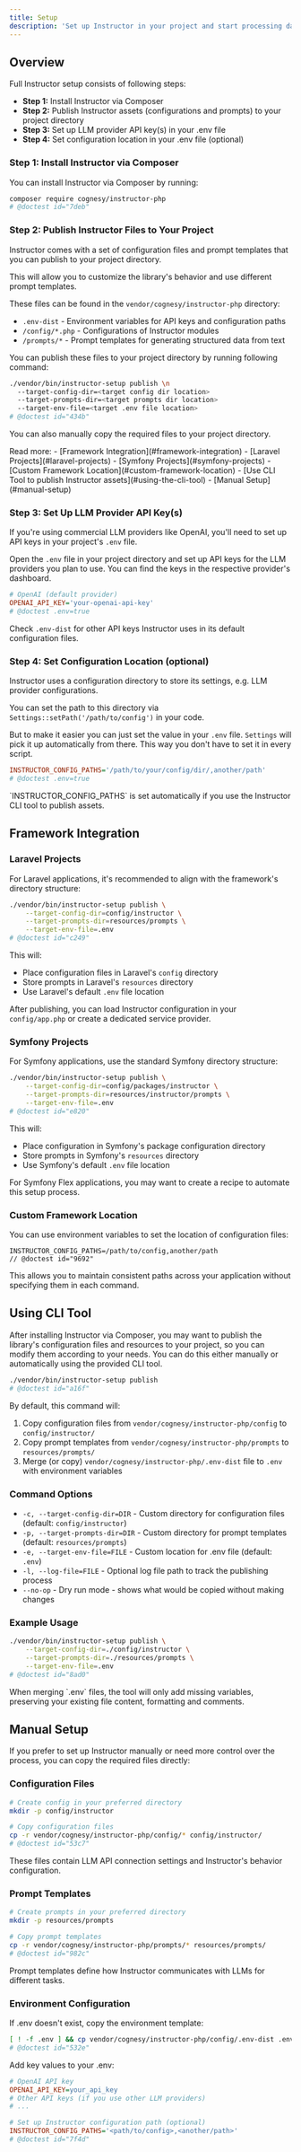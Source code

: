 ```yaml
---
title: Setup
description: 'Set up Instructor in your project and start processing data with LLMs'
---
```


## Overview

Full Instructor setup consists of following steps:
 - **Step 1:** Install Instructor via Composer
 - **Step 2:** Publish Instructor assets (configurations and prompts) to your project directory
 - **Step 3:** Set up LLM provider API key(s) in your .env file
 - **Step 4:** Set configuration location in your .env file (optional)

### Step 1: Install Instructor via Composer

You can install Instructor via Composer by running:

```bash
composer require cognesy/instructor-php
# @doctest id="7deb"
```

### Step 2: Publish Instructor Files to Your Project

Instructor comes with a set of configuration files and prompt templates that you can publish to your project directory.

This will allow you to customize the library's behavior and use different prompt templates.

These files can be found in the `vendor/cognesy/instructor-php` directory:
- `.env-dist` - Environment variables for API keys and configuration paths
- `/config/*.php` - Configurations of Instructor modules
- `/prompts/*` - Prompt templates for generating structured data from text

You can publish these files to your project directory by running following command:

```bash
./vendor/bin/instructor-setup publish \n
  --target-config-dir=<target config dir location>
  --target-prompts-dir=<target prompts dir location>
  --target-env-file=<target .env file location>
# @doctest id="434b"
```

You can also manually copy the required files to your project directory.

<Info>
Read more:
- [Framework Integration](#framework-integration)
    - [Laravel Projects](#laravel-projects)
    - [Symfony Projects](#symfony-projects)
    - [Custom Framework Location](#custom-framework-location)
- [Use CLI Tool to publish Instructor assets](#using-the-cli-tool)
- [Manual Setup](#manual-setup)
</Info>

### Step 3: Set Up LLM Provider API Key(s)

If you're using commercial LLM providers like OpenAI, you'll need to set up API keys in your project's `.env` file.

Open the `.env` file in your project directory and set up API keys for the LLM providers you plan to use. You can find
the keys in the respective provider's dashboard.

```ini
# OpenAI (default provider)
OPENAI_API_KEY='your-openai-api-key'
# @doctest .env=true
```

Check `.env-dist` for other API keys Instructor uses in its default configuration files.


### Step 4: Set Configuration Location (optional)

Instructor uses a configuration directory to store its settings, e.g. LLM provider configurations.

You can set the path to this directory via `Settings::setPath('/path/to/config')` in your code.

But to make it easier you can just set the value in your `.env` file. `Settings` will pick it up automatically
from there. This way you don't have to set it in every script.

```ini
INSTRUCTOR_CONFIG_PATHS='/path/to/your/config/dir/,another/path'
# @doctest .env=true
```

<Note>
`INSTRUCTOR_CONFIG_PATHS` is set automatically if you use the Instructor CLI tool to publish assets.
</Note>



## Framework Integration

### Laravel Projects

For Laravel applications, it's recommended to align with the framework's directory structure:

```bash
./vendor/bin/instructor-setup publish \
    --target-config-dir=config/instructor \
    --target-prompts-dir=resources/prompts \
    --target-env-file=.env
# @doctest id="c249"
```

This will:
- Place configuration files in Laravel's `config` directory
- Store prompts in Laravel's `resources` directory
- Use Laravel's default `.env` file location

After publishing, you can load Instructor configuration in your `config/app.php` or create a dedicated service provider.


### Symfony Projects

For Symfony applications, use the standard Symfony directory structure:

```bash
./vendor/bin/instructor-setup publish \
    --target-config-dir=config/packages/instructor \
    --target-prompts-dir=resources/instructor/prompts \
    --target-env-file=.env
# @doctest id="e820"
```

This will:
- Place configuration in Symfony's package configuration directory
- Store prompts in Symfony's `resources` directory
- Use Symfony's default `.env` file location

For Symfony Flex applications, you may want to create a recipe to automate this setup process.


### Custom Framework Location

You can use environment variables to set the location of configuration files:
```
INSTRUCTOR_CONFIG_PATHS=/path/to/config,another/path
// @doctest id="9692"
```

This allows you to maintain consistent paths across your application without specifying them in each command.




## Using CLI Tool

After installing Instructor via Composer, you may want to publish the library's configuration files
and resources to your project, so you can modify them according to your needs. You can do this either
manually or automatically using the provided CLI tool.

```bash
./vendor/bin/instructor-setup publish
# @doctest id="a16f"
```

By default, this command will:
1. Copy configuration files from `vendor/cognesy/instructor-php/config` to `config/instructor/`
2. Copy prompt templates from `vendor/cognesy/instructor-php/prompts` to `resources/prompts/`
3. Merge (or copy) `vendor/cognesy/instructor-php/.env-dist` file to `.env` with environment variables

### Command Options

- `-c, --target-config-dir=DIR` - Custom directory for configuration files (default: `config/instructor`)
- `-p, --target-prompts-dir=DIR` - Custom directory for prompt templates (default: `resources/prompts`)
- `-e, --target-env-file=FILE` - Custom location for .env file (default: `.env`)
- `-l, --log-file=FILE` - Optional log file path to track the publishing process
- `--no-op` - Dry run mode - shows what would be copied without making changes

### Example Usage

```bash
./vendor/bin/instructor-setup publish \
    --target-config-dir=./config/instructor \
    --target-prompts-dir=./resources/prompts \
    --target-env-file=.env
# @doctest id="8ad0"
```

<Note>
When merging `.env` files, the tool will only add missing variables, preserving your existing file content, formatting and comments.
</Note>


## Manual Setup

If you prefer to set up Instructor manually or need more control over the process, you can copy the required files directly:

### Configuration Files

```bash
# Create config in your preferred directory
mkdir -p config/instructor

# Copy configuration files
cp -r vendor/cognesy/instructor-php/config/* config/instructor/
# @doctest id="53c7"
```
These files contain LLM API connection settings and Instructor's behavior configuration.

### Prompt Templates

```bash
# Create prompts in your preferred directory
mkdir -p resources/prompts

# Copy prompt templates
cp -r vendor/cognesy/instructor-php/prompts/* resources/prompts/
# @doctest id="982c"
```
Prompt templates define how Instructor communicates with LLMs for different tasks.

### Environment Configuration

If .env doesn't exist, copy the environment template:

```bash
[ ! -f .env ] && cp vendor/cognesy/instructor-php/config/.env-dist .env
# @doctest id="532e"
```

Add key values to your .env:
```ini
# OpenAI API key
OPENAI_API_KEY=your_api_key
# Other API keys (if you use other LLM providers)
# ...

# Set up Instructor configuration path (optional)
INSTRUCTOR_CONFIG_PATHS='<path/to/config>,<another/path>'
# @doctest id="7f4d"
```
